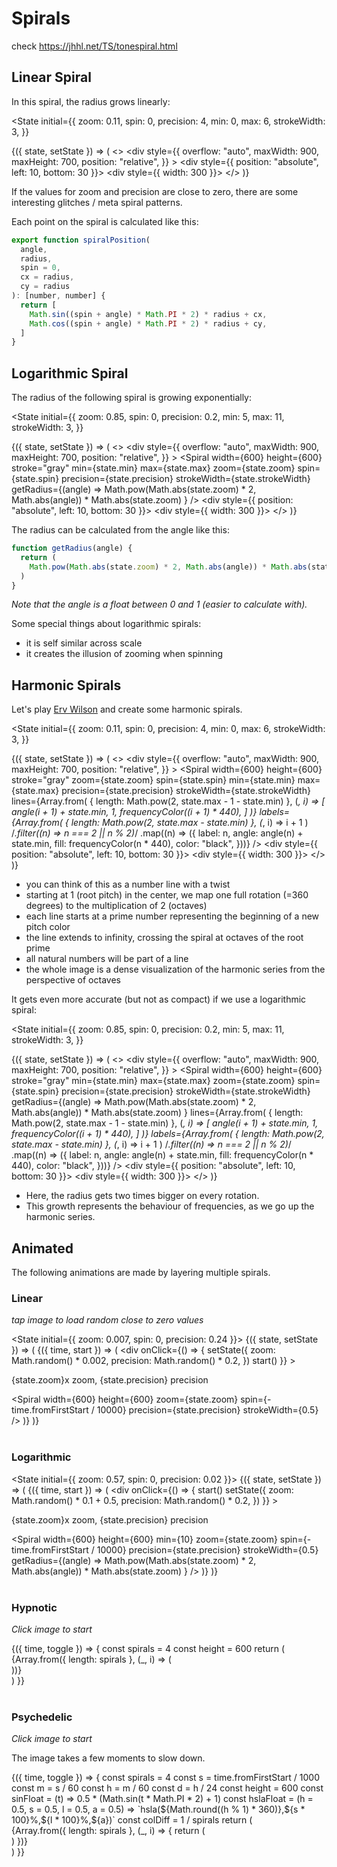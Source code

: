 
# Spirals

check https://jhhl.net/TS/tonespiral.html

## Linear Spiral

In this spiral, the radius grows linearly:

<State
  initial={{
    zoom: 0.11,
    spin: 0,
    precision: 4,
    min: 0,
    max: 6,
    strokeWidth: 3,
  }}
>
  {({ state, setState }) => (
    <>
      <div
        style={{
          overflow: "auto",
          maxWidth: 900,
          maxHeight: 700,
          position: "relative",
        }}
      >
        <Spiral
          width={600}
          height={600}
          stroke="gray"
          zoom={state.zoom}
          spin={state.spin}
          min={state.min}
          max={state.max}
          precision={state.precision}
          strokeWidth={state.strokeWidth}
        />
        <div style={{ position: "absolute", left: 10, bottom: 30 }}>
          <SimplePopover placement="left-start">
            <div style={{ width: 300 }}>
              <SpiralSettings state={state} setState={setState} />
            </div>
          </SimplePopover>
        </div>
      </div>
    </>
  )}
</State>

If the values for zoom and precision are close to zero, there are some interesting glitches / meta spiral patterns.

Each point on the spiral is calculated like this:

```js
export function spiralPosition(
  angle,
  radius,
  spin = 0,
  cx = radius,
  cy = radius
): [number, number] {
  return [
    Math.sin((spin + angle) * Math.PI * 2) * radius + cx,
    Math.cos((spin + angle) * Math.PI * 2) * radius + cy,
  ]
}
```

## Logarithmic Spiral

The radius of the following spiral is growing exponentially:

<State
  initial={{
    zoom: 0.85,
    spin: 0,
    precision: 0.2,
    min: 5,
    max: 11,
    strokeWidth: 3,
  }}
>
  {({ state, setState }) => (
    <>
      <div
        style={{
          overflow: "auto",
          maxWidth: 900,
          maxHeight: 700,
          position: "relative",
        }}
      >
        <Spiral
          width={600}
          height={600}
          stroke="gray"
          min={state.min}
          max={state.max}
          zoom={state.zoom}
          spin={state.spin}
          precision={state.precision}
          strokeWidth={state.strokeWidth}
          getRadius={(angle) =>
            Math.pow(Math.abs(state.zoom) * 2, Math.abs(angle)) *
            Math.abs(state.zoom)
          }
        />
        <div style={{ position: "absolute", left: 10, bottom: 30 }}>
          <SimplePopover placement="left-start">
            <div style={{ width: 300 }}>
              <SpiralSettings
                state={state}
                setState={setState}
                disableZoom={true}
              />
            </div>
          </SimplePopover>
        </div>
      </div>
    </>
  )}
</State>

The radius can be calculated from the angle like this:

```js
function getRadius(angle) {
  return (
    Math.pow(Math.abs(state.zoom) * 2, Math.abs(angle)) * Math.abs(state.zoom)
  )
}
```

_Note that the angle is a float between 0 and 1 (easier to calculate with)._

Some special things about logarithmic spirals:

- it is self similar across scale
- it creates the illusion of zooming when spinning

## Harmonic Spirals

Let's play [Erv Wilson](http://www.anaphoria.com/harm-subharm.pdf) and create some harmonic spirals.

<State
  initial={{
    zoom: 0.11,
    spin: 0,
    precision: 4,
    min: 0,
    max: 6,
    strokeWidth: 3,
  }}
>
  {({ state, setState }) => (
    <>
      <div
        style={{
          overflow: "auto",
          maxWidth: 900,
          maxHeight: 700,
          position: "relative",
        }}
      >
        <Spiral
          width={600}
          height={600}
          stroke="gray"
          zoom={state.zoom}
          spin={state.spin}
          min={state.min}
          max={state.max}
          precision={state.precision}
          strokeWidth={state.strokeWidth}
          lines={Array.from(
            { length: Math.pow(2, state.max - 1 - state.min) },
            (_, i) => [
              angle(i + 1) + state.min,
              1,
              frequencyColor((i + 1) * 440),
            ]
          )}
          labels={Array.from(
            { length: Math.pow(2, state.max - state.min) },
            (_, i) => i + 1
          )
            /*.filter((n) => n === 2 || n % 2)*/
            .map((n) => ({
              label: n,
              angle: angle(n) + state.min,
              fill: frequencyColor(n * 440),
              color: "black",
            }))}
        />
        <div style={{ position: "absolute", left: 10, bottom: 30 }}>
          <SimplePopover placement="left-start">
            <div style={{ width: 300 }}>
              <SpiralSettings state={state} setState={setState} />
            </div>
          </SimplePopover>
        </div>
      </div>
    </>
  )}
</State>

- you can think of this as a number line with a twist
- starting at 1 (root pitch) in the center, we map one full rotation (=360 degrees) to the multiplication of 2 (octaves)
- each line starts at a prime number representing the beginning of a new pitch color
- the line extends to infinity, crossing the spiral at octaves of the root prime
- all natural numbers will be part of a line
- the whole image is a dense visualization of the harmonic series from the perspective of octaves

It gets even more accurate (but not as compact) if we use a logarithmic spiral:

<State
  initial={{
    zoom: 0.85,
    spin: 0,
    precision: 0.2,
    min: 5,
    max: 11,
    strokeWidth: 3,
  }}
>
  {({ state, setState }) => (
    <>
      <div
        style={{
          overflow: "auto",
          maxWidth: 900,
          maxHeight: 700,
          position: "relative",
        }}
      >
        <Spiral
          width={600}
          height={600}
          stroke="gray"
          min={state.min}
          max={state.max}
          zoom={state.zoom}
          spin={state.spin}
          precision={state.precision}
          strokeWidth={state.strokeWidth}
          getRadius={(angle) =>
            Math.pow(Math.abs(state.zoom) * 2, Math.abs(angle)) *
            Math.abs(state.zoom)
          }
          lines={Array.from(
            { length: Math.pow(2, state.max - 1 - state.min) },
            (_, i) => [
              angle(i + 1) + state.min,
              1,
              frequencyColor((i + 1) * 440),
            ]
          )}
          labels={Array.from(
            { length: Math.pow(2, state.max - state.min) },
            (_, i) => i + 1
          )
            /*.filter((n) => n === 2 || n % 2)*/
            .map((n) => ({
              label: n,
              angle: angle(n) + state.min,
              fill: frequencyColor(n * 440),
              color: "black",
            }))}
        />
        <div style={{ position: "absolute", left: 10, bottom: 30 }}>
          <SimplePopover placement="left-start">
            <div style={{ width: 300 }}>
              <SpiralSettings
                state={state}
                setState={setState}
                disableZoom={true}
              />
            </div>
          </SimplePopover>
        </div>
      </div>
    </>
  )}
</State>

- Here, the radius gets two times bigger on every rotation.
- This growth represents the behaviour of frequencies, as we go up the harmonic series.

## Animated

The following animations are made by layering multiple spirals.

### Linear

_tap image to load random close to zero values_

<State initial={{ zoom: 0.007, spin: 0, precision: 0.24 }}>
  {({ state, setState }) => (
    <AnimationFrame>
      {({ time, start }) => (
        <div
          onClick={() => {
            setState({
              zoom: Math.random() * 0.002,
              precision: Math.random() * 0.2,
            })
            start()
          }}
        >
          <p>
            {state.zoom}x zoom, {state.precision} precision
          </p>
          <Spiral
            width={600}
            height={600}
            zoom={state.zoom}
            spin={-time.fromFirstStart / 10000}
            precision={state.precision}
            strokeWidth={0.5}
          />
        </div>
      )}
    </AnimationFrame>
  )}
</State>
<br />
<br />

### Logarithmic

<State initial={{ zoom: 0.57, spin: 0, precision: 0.02 }}>
  {({ state, setState }) => (
    <AnimationFrame>
      {({ time, start }) => (
        <div
          onClick={() => {
            start()
            setState({
              zoom: Math.random() * 0.1 + 0.5,
              precision: Math.random() * 0.2,
            })
          }}
        >
          <p>
            {state.zoom}x zoom, {state.precision} precision
          </p>
          <Spiral
            width={600}
            height={600}
            min={10}
            zoom={state.zoom}
            spin={-time.fromFirstStart / 10000}
            precision={state.precision}
            strokeWidth={0.5}
            getRadius={(angle) =>
              Math.pow(Math.abs(state.zoom) * 2, Math.abs(angle)) *
              Math.abs(state.zoom)
            }
          />
        </div>
      )}
    </AnimationFrame>
  )}
</State>
<br />
<br />

### Hypnotic

_Click image to start_

<AnimationFrame>
  {({ time, toggle }) => {
    const spirals = 4
    const height = 600
    return (
      <div style={{ position: "relative", height }}>
        {Array.from({ length: spirals }, (_, i) => (
          <div key={i} onClick={toggle} style={{ position: "absolute" }}>
            <Spiral
              height={height}
              zoom={0.5}
              spin={(-time.fromFirstStart / 5000 + i / spirals) % 1}
              stroke={i % 2 ? "black" : "white"}
              strokeWidth={200 / spirals}
              strokeLinecap="round"
            />
          </div>
        ))}
      </div>
    )
  }}
</AnimationFrame>
<br />
<br />

### Psychedelic

_Click image to start_

The image takes a few moments to slow down.

<AnimationFrame>
  {({ time, toggle }) => {
    const spirals = 4
    const s = time.fromFirstStart / 1000
    const m = s / 60
    const h = m / 60
    const d = h / 24
    const height = 600
    const sinFloat = (t) => 0.5 * (Math.sin(t * Math.PI * 2) + 1)
    const hslaFloat = (h = 0.5, s = 0.5, l = 0.5, a = 0.5) =>
      `hsla(${Math.round((h % 1) * 360)},${s * 100}%,${l * 100}%,${a})`
    const colDiff = 1 / spirals
    return (
      <div style={{ position: "relative", height }}>
        {Array.from({ length: spirals }, (_, i) => {
          return (
            <div style={{ position: "absolute" }} onClick={toggle} key={i}>
              <Spiral
                zoom={0.1}
                height={height}
                width={900}
                precision={Math.sin(m) * Math.pow(2, i - spirals)}
                stroke={hslaFloat(
                  sinFloat(m + colDiff * i),
                  0.5,
                  0.5,
                  sinFloat(m + colDiff * i)
                )}
                strokeWidth={(spirals / (i + 1)) * 20}
              />
            </div>
          )
        })}
      </div>
    )
  }}
</AnimationFrame>
